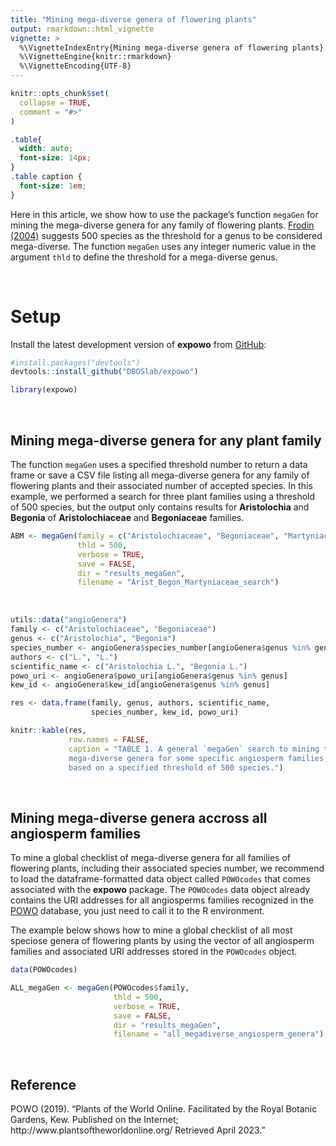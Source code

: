 ```yaml
---
title: "Mining mega-diverse genera of flowering plants"
output: rmarkdown::html_vignette
vignette: >
  %\VignetteIndexEntry{Mining mega-diverse genera of flowering plants}
  %\VignetteEngine{knitr::rmarkdown}
  %\VignetteEncoding{UTF-8}
---
```


```r
knitr::opts_chunk$set(
  collapse = TRUE,
  comment = "#>"
)
```

```css
.table{
  width: auto;
  font-size: 14px;
}
.table caption {
  font-size: 1em;
}
```

Here in this article, we show how to use the package's function `megaGen` for 
mining the mega-diverse genera for any family of flowering plants. [Frodin (2004)](https://doi.org/10.2307/4135449) suggests 500 species as the threshold 
for a genus to be considered mega-diverse. The function `megaGen` 
uses any integer numeric value in the argument `thld` to define the threshold 
for a mega-diverse genus.\

\

# Setup

Install the latest development version of __expowo__ from 
[GitHub](https://github.com/):

``` r
#install.packages("devtools")
devtools::install_github("DBOSlab/expowo")
```
```r
library(expowo)
```

\

## Mining mega-diverse genera for any plant family

The function `megaGen` uses a specified threshold number to return a data frame 
or save a CSV file listing all mega-diverse genera for any family of flowering 
plants and their associated number of accepted species. In this example, we 
performed a search for three plant families using a threshold of 500 species, 
but the output only contains results for **Aristolochia** and **Begonia** of 
__Aristolochiaceae__ and __Begoniaceae__ families.\

```r
ABM <- megaGen(family = c("Aristolochiaceae", "Begoniaceae", "Martyniaceae"),
               thld = 500,
               verbose = TRUE,
               save = FALSE,
               dir = "results_megaGen",
               filename = "Arist_Begon_Martyniaceae_search")
```

\

```r
utils::data("angioGenera")
family <- c("Aristolochiaceae", "Begoniaceae")
genus <- c("Aristolochia", "Begonia")
species_number <- angioGenera$species_number[angioGenera$genus %in% genus]
authors <- c("L.", "L.")
scientific_name <- c("Aristolochia L.", "Begonia L.")
powo_uri <- angioGenera$powo_uri[angioGenera$genus %in% genus]
kew_id <- angioGenera$kew_id[angioGenera$genus %in% genus]

res <- data.frame(family, genus, authors, scientific_name,
                  species_number, kew_id, powo_uri)

knitr::kable(res,
             row.names = FALSE,
             caption = "TABLE 1. A general `megaGen` search to mining the
             mega-diverse genera for some specific angiosperm families,
             based on a specified threshold of 500 species.")
```

\

## Mining mega-diverse genera accross all angiosperm families

To mine a global checklist of mega-diverse genera for all families of flowering 
plants, including their associated species number, we recommend to load the 
dataframe-formatted data object called `POWOcodes` that comes associated with
the __expowo__ package. The `POWOcodes` data object already contains the 
URI addresses for all angiosperms families recognized in the 
[POWO](https://powo.science.kew.org) database, you just need to call it to the
R environment.\

The example below shows how to mine a global checklist of all most speciose 
genera of flowering plants by using the vector of all angiosperm families and 
associated URI addresses stored in the `POWOcodes` object.\

```r
data(POWOcodes)

ALL_megaGen <- megaGen(POWOcodes$family,
                       thld = 500,
                       verbose = TRUE,
                       save = FALSE,
                       dir = "results_megaGen",
                       filename = "all_megadiverse_angiosperm_genera")
```

\

## Reference

POWO (2019). "Plants of the World Online. Facilitated by the Royal Botanic Gardens, Kew. Published on the Internet; http://www.plantsoftheworldonline.org/ Retrieved April 2023."
